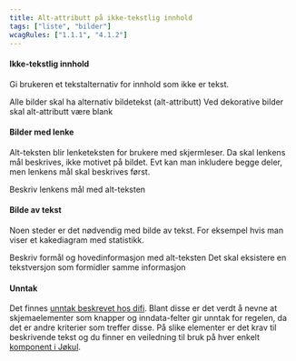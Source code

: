 ```yaml
---
title: Alt-attributt på ikke-tekstlig innhold
tags: ["liste", "bilder"]
wcagRules: ["1.1.1", "4.1.2"]
---
```



#### Ikke-tekstlig innhold

Gi brukeren et tekstalternativ for innhold som ikke er tekst.

<List>
    <CheckListItem>Alle bilder skal ha alternativ bildetekst (alt-attributt)</CheckListItem>
    <CheckListItem>Ved dekorative bilder skal alt-attributt være blank</CheckListItem>
</List>

#### Bilder med lenke

Alt-teksten blir lenketeksten for brukere med skjermleser. Da skal lenkens mål beskrives, ikke motivet på bildet. Evt kan man inkludere begge deler, men lenkens mål skal beskrives først.

<List>
    <CheckListItem>Beskriv lenkens mål med alt-teksten</CheckListItem>
</List>

#### Bilde av tekst

Noen steder er det nødvendig med bilde av tekst. For eksempel hvis man viser et kakediagram med statistikk.

<List>
    <CheckListItem>Beskriv formål og hovedinformasjon med alt-teksten</CheckListItem>
    <CheckListItem>Det skal eksistere en tekstversjon som formidler samme informasjon</CheckListItem>
</List>

#### Unntak

Det finnes [unntak beskrevet hos difi](https://uu.difi.no/krav-og-regelverk/wcag-20-standarden/111-ikke-tekstlig-innhold-niva). Blant disse er det verdt å nevne at skjemaelementer som knapper og inndata-felter gir unntak for regelen, da det er andre kriterier som treffer disse. På slike elementer er det krav til beskrivende tekst og du finner en veiledning til bruk på hver enkelt [komponent i Jøkul](https://jokul.fremtind.no/komponenter/textinput).
